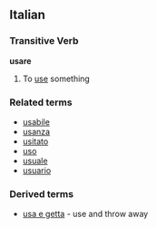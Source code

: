 ==Italian==
===Transitive Verb===
'''usare'''
#To [[use]] something
===Related terms===
*[[usabile]]
*[[usanza]]
*[[usitato]]
*[[uso]]
*[[usuale]]
*[[usuario]]
<!--*[[usura]]?-->

===Derived terms===
*[[usa e getta]] - use and throw away
{{it-conj-are|us|avere}}